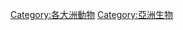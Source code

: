 {{Catnav|頁面分類|各種主題的頁面分類|依大洲來作的分類}}
{{Commonscat|Animals of Asia}}

[[Category:各大洲動物|Category:各大洲動物]]
[[Category:亞洲生物|Category:亞洲生物]]